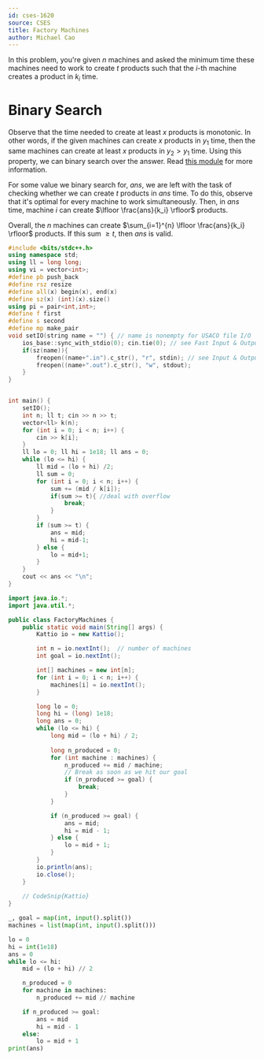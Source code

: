 ```yaml
---
id: cses-1620
source: CSES
title: Factory Machines
author: Michael Cao
---
```


In this problem, you're given $n$ machines and asked the minimum time these
machines need to work to create $t$ products such that the $i$-th machine
creates a product in $k_i$ time.

# Binary Search

Observe that the time needed to create at least $x$ products is monotonic. In
other words, if the given machines can create $x$ products in $y_1$ time, then
the same machines can create at least $x$ products in $y_2 > y_1$ time. Using
this property, we can binary search over the answer. Read
[this module](/silver/binary-search) for more information.

For some value we binary search for, $ans$, we are left with the task of
checking whether we can create $t$ products in $ans$ time. To do this, observe
that it's optimal for every machine to work simultaneously. Then, in $ans$ time,
machine $i$ can create $\lfloor \frac{ans}{k_i} \rfloor$ products.

Overall, the $n$ machines can create
‎‎$\sum_{i=1}^{n} \lfloor \frac{ans}{k_i} \rfloor$ products. If this sum
$\geq t$, then $ans$ is valid.

<LanguageSection>
	
<CPPSection>

```cpp
#include <bits/stdc++.h>
using namespace std;
using ll = long long;
using vi = vector<int>;
#define pb push_back
#define rsz resize
#define all(x) begin(x), end(x)
#define sz(x) (int)(x).size()
using pi = pair<int,int>;
#define f first
#define s second
#define mp make_pair
void setIO(string name = "") { // name is nonempty for USACO file I/O
	ios_base::sync_with_stdio(0); cin.tie(0); // see Fast Input & Output
	if(sz(name)){
		freopen((name+".in").c_str(), "r", stdin); // see Input & Output
		freopen((name+".out").c_str(), "w", stdout);
	}
}


int main() {
	setIO();
	int n; ll t; cin >> n >> t;
	vector<ll> k(n);
	for (int i = 0; i < n; i++) {
		cin >> k[i];
	}
	ll lo = 0; ll hi = 1e18; ll ans = 0;
	while (lo <= hi) {
		ll mid = (lo + hi) /2;
		ll sum = 0;
		for (int i = 0; i < n; i++) {
			sum += (mid / k[i]);
			if(sum >= t){ //deal with overflow
				break;
			}
		}
		if (sum >= t) {
			ans = mid;
			hi = mid-1;
		} else {
			lo = mid+1;
		}
	}
	cout << ans << "\n";
}
```

</CPPSection>

<JavaSection>


```java
import java.io.*;
import java.util.*;

public class FactoryMachines {
	public static void main(String[] args) {
		Kattio io = new Kattio();

		int n = io.nextInt();  // number of machines
		int goal = io.nextInt();

		int[] machines = new int[n];
		for (int i = 0; i < n; i++) {
			machines[i] = io.nextInt();
		}

		long lo = 0;
		long hi = (long) 1e18;
		long ans = 0;
		while (lo <= hi) {
			long mid = (lo + hi) / 2;
			
			long n_produced = 0;
			for (int machine : machines) {
				n_produced += mid / machine;
				// Break as soon as we hit our goal
				if (n_produced >= goal) {
					break;
				}
			}

			if (n_produced >= goal) {
				ans = mid;
				hi = mid - 1;
			} else {
				lo = mid + 1;
			}
		}
		io.println(ans);
		io.close();
	}
	
	// CodeSnip{Kattio}
}
```

</JavaSection>

<PySection>

```python
_, goal = map(int, input().split())
machines = list(map(int, input().split()))

lo = 0
hi = int(1e18)
ans = 0
while lo <= hi:
	mid = (lo + hi) // 2

	n_produced = 0
	for machine in machines:
		n_produced += mid // machine

	if n_produced >= goal:
		ans = mid
		hi = mid - 1
	else:
		lo = mid + 1
print(ans)
```

</PySection>

</LanguageSection>
